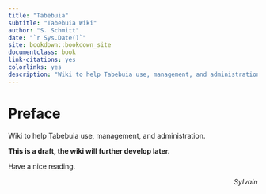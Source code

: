 ```yaml
--- 
title: "Tabebuia"
subtitle: "Tabebuia Wiki"
author: "S. Schmitt"
date: "`r Sys.Date()`"
site: bookdown::bookdown_site
documentclass: book
link-citations: yes
colorlinks: yes
description: "Wiki to help Tabebuia use, management, and administration."
---
```


# Preface {-}

Wiki to help Tabebuia use, management, and administration.


**This is a draft, the wiki will further develop later.**

Have a nice reading.

<div align="right">  *Sylvain*
